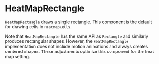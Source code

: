 
# HeatMapRectangle

<Meta title="Addons/Matrix/HeatMaps/HeatMapRectangle" />

`HeatMapRectangle` draws a single rectangle. This component is the default for drawing cells in `HeatMapCells`.

<ArgsTable of={HeatMapRectangle} />

Note that `HeatMapRectangle` has the same API as `Rectangle` and similarly produces rectangular shapes. However, the `HeatMapRectangle` implementation does not include motion animations and always creates centered shapes. These adjustments optimize this component for the heat map setting.
